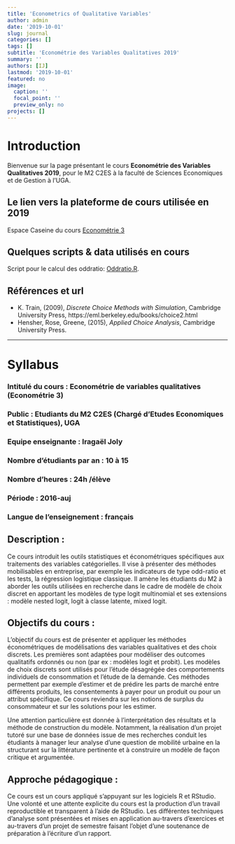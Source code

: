 ```yaml
---
title: 'Econometrics of Qualitative Variables'
author: admin
date: '2019-10-01'
slug: journal
categories: []
tags: []
subtitle: 'Econométrie des Variables Qualitatives 2019'
summary: ''
authors: [IJ]
lastmod: '2019-10-01'
featured: no
image:
  caption: ''
  focal_point: ''
  preview_only: no
projects: []
---
```


# Introduction

Bienvenue sur la page présentant le cours **Econométrie des Variables Qualitatives 2019**, pour le M2 C2ES à la faculté de Sciences Economiques et de Gestion à l'UGA.

## Le lien vers la plateforme de cours utilisée en 2019

Espace Caseine du cours [Econométrie 3](https://caseine.org/course/view.php?id=346)

## Quelques scripts & data utilisés en cours


Script pour le calcul des oddratio:  [Oddratio.R](files/Eco3_Script_Data/oddsratio.R).

## Références et url

- K. Train, (2009), *Discrete Choice Methods with Simulation*, Cambridge University Press, https://eml.berkeley.edu/books/choice2.html
- Hensher, Rose, Greene, (2015), *Applied Choice Analysis*, Cambridge University Press. 


***

# Syllabus

### Intitulé du cours : Econométrie de variables qualitatives (Econométrie 3)
### Public : Etudiants du M2 C2ES (Chargé d'Etudes Economiques et Statistiques), UGA
### Equipe enseignante : Iragaël Joly
### Nombre d’étudiants par an : 10 à 15
### Nombre d’heures : 24h /élève
### Période : 2016-auj
### Langue de l’enseignement : français

## Description : 
Ce cours introduit les outils statistiques et économétriques spécifiques aux traitements des variables catégorielles. Il vise à présenter des méthodes mobilisables en entreprise, par exemple les indicateurs de type odd-ratio et les tests, la régression logistique classique. Il amène les étudiants du M2 à aborder les outils utilisées en recherche dans le cadre de modèle de choix discret en apportant les modèles de type logit multinomial et ses extensions : modèle nested logit, logit à classe latente, mixed logit.

## Objectifs du cours :
L’objectif du cours est de présenter et appliquer les méthodes économétriques de modélisations des variables qualitatives et des choix discrets. Les premières sont adaptées pour modéliser des outcomes qualitatifs ordonnés ou non (par ex : modèles logit et probit). Les modèles de choix discrets sont utilisés pour l’étude désagrégée des comportements individuels de consommation et l’étude de la demande. Ces méthodes permettent par exemple d’estimer et de prédire les parts de marché entre différents produits, les consentements à payer pour un produit ou pour un attribut spécifique. Ce cours reviendra sur les notions de surplus du consommateur et sur les solutions pour les estimer. 

Une attention particulière est donnée à l’interprétation des résultats et la méthode de construction du modèle. Notamment, la réalisation d’un projet tutoré sur une base de données issue de mes recherches conduit les étudiants à manager leur analyse d’une question de mobilité urbaine en la structurant sur la littérature pertinente et à construire un modèle de façon critique et argumentée.

## Approche pédagogique : 
Ce cours est un cours appliqué s’appuyant sur les logiciels R et RStudio. Une volonté et une attente explicite du cours est la production d’un travail reproductible et transparent à l’aide de RStudio. Les différentes techniques d’analyse sont présentées et mises en application au-travers d’exercices et au-travers d’un projet de semestre faisant l’objet d’une soutenance de préparation à l’écriture d’un rapport.

